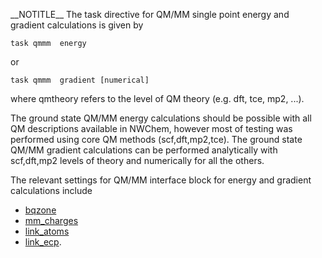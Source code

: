 __NOTITLE__
{{Template:Release66:QMMM_Single_Point_Calculations}}
The task directive for QM/MM single point energy and gradient calculations is given by
 task qmmm <qmtheory> energy
or
 task qmmm <qmtheory> gradient [numerical]
where qmtheory refers to the level of QM theory (e.g. dft, tce, mp2, ...). 

The ground state QM/MM energy calculations should be possible with
all QM descriptions available in NWChem, however most of testing was performed using core QM methods (scf,dft,mp2,tce). The ground state QM/MM gradient
calculations can be performed analytically with scf,dft,mp2 levels of theory and numerically for all the others.


The relevant settings for QM/MM interface block for energy and gradient calculations
include 
*[[qmmm_bq_zone    |bqzone]]
*[[qmmm_mm_charges |mm_charges]]
*[[qmmm_link_atoms |link_atoms]]
*[[qmmm_link_ecp   |link_ecp]].

{{qmmm_example3}}
